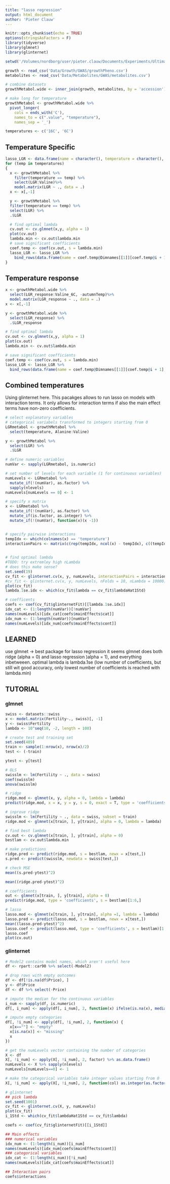 ```yaml
---
title: "lasso regression"
output: html_document
author: 'Pieter Clauw'
---
```


```r
knitr::opts_chunk$set(echo = TRUE)
options(stringsAsFactors = F)
library(tidyverse)
library(glmnet)
library(glinternet)

setwd('/Volumes/nordborg/user/pieter.clauw/Documents/Experiments/UltimateQandD/')
```


```r
growth <- read_csv('Data/Growth/GWAS/growthPheno.csv')
metabolites <- read_csv('Data/Metabolites/GWAS/metabolites.csv')
```
```r
# combine datasets
growthMetabol.wide <- inner_join(growth, metabolites, by = 'accession')

# make long for temperature
growthMetabol <- growthMetabol.wide %>%
  pivot_longer(
    cols = ends_with('C'),
    names_to = c(".value", "temperature"),
    names_sep = '_')
```

```r
temperatures <- c('16C', '6C')
```


## Temperature Specific

```r
lasso_LGR <- data.frame(name = character(), temperature = character(), coefficient = numeric())
for (temp in temperatures)
{
  x <- growthMetabol %>%
    filter(temperature == temp) %>%
    select(LGR:Valine)%>%
    model.matrix(LGR ~ ., data = .)
  x <- x[,-1]

  y <- growthMetabol %>%
  filter(temperature == temp) %>%
  select(LGR) %>%
  .$LGR

  # find optimal lambda
  cv.out <- cv.glmnet(x,y, alpha = 1)
  plot(cv.out)  
  lambda.min <- cv.out$lambda.min
  # save significant coefficients
  coef.temp <- coef(cv.out, s = lambda.min)
  lasso_LGR <- lasso_LGR %>%
    bind_rows(data.frame(name = coef.temp@Dimnames[[1]][coef.temp@i + 1], temperature = temp, coefficient = coef.temp@x))
}
```

## Temperature response
```r
x <- growthMetabol.wide %>%
  select(LGR_response:Valine_6C, -autumnTemp)%>%
  model.matrix(LGR_response ~ ., data = .)
x <- x[,-1]

y <- growthMetabol.wide %>%
  select(LGR_response) %>%
  .$LGR_response

# find optimal lambda
cv.out <- cv.glmnet(x,y, alpha = 1)
plot(cv.out)  
lambda.min <- cv.out$lambda.min

# save significant coefficients
coef.temp <- coef(cv.out, s = lambda.min)
lasso_LGR <- lasso_LGR %>%
  bind_rows(data.frame(name = coef.temp@Dimnames[[1]][coef.temp@i + 1], temperature = 'response', coefficient = coef.temp@x))

```


## Combined temperatures
Using glinternet here.
This pacakges allows to run lasso on models with interaction terms.
It only allows for interaction terms if also the main effect terms have non-zero coefficients.
```r
# select explanatory variables
# categorical variabels transformed to integers starting from 0
LGRmetabol <- growthMetabol %>%
  select(temperature, Alanine:Valine)

y <- growthMetabol %>%
  select(LGR) %>%
  .$LGR

# define numeric variables
numVar <- sapply(LGRmetabol, is.numeric)

# set number of levels for each variable (1 for continuous variables)
numLevels <- LGRmetabol %>%
  mutate_if(!(numVar), as.factor) %>%
  sapply(nlevels)
numLevels[numLevels == 0] <- 1

# specify x matrix
x <- LGRmetabol %>%
  mutate_if(!(numVar), as.factor) %>%
  mutate_if(is.factor, as.integer) %>%
  mutate_if(!(numVar), function(x)(x -1))


# specify pairwise interactions
tempIdx <- which(colnames(x) == 'temperature')
interactionPairs <- matrix(c(rep(tempIdx, ncol(x) - tempIdx), c((tempIdx + 1):ncol(x))), ncol = 2)
  

# find optimal lambda
#TODO: try extremley high nLambda
# does this make sense?
set.seed(19)
cv_fit <- glinternet.cv(x, y, numLevels, interactionPairs = interactionPairs, nFolds = 100, nLambda = 10000)
#cv_fit <- glinternet.cv(x, y, numLevels, nFolds = 10, nLambda = 10000)
plot(cv_fit)
lambda.1se.idx <- which(cv_fit$lambda == cv_fit$lambdaHat1Std)

# coefficents
coefs <- coef(cv_fit$glinternetFit)[[lambda.1se.idx]]
idx_cat <- (1:length(numVar))[!numVar]
names(numLevels)[idx_cat[coefs$mainEffects$cat]]
idx_num <- (1:length(numVar))[numVar]
names(numLevels)[idx_num[coefs$mainEffects$cont]]
```





## LEARNED
use glmnet -> best package for lasso regression it seems
glmnet does both ridge (alpha = 0) and lasso regression )alpha = 1), and everything inbetweeen.
 optimal lambda is lambda.1se (low number of coefficients, but still wit good accuracy, only lowest number of coefficients is reached with lambda.min)
 
 





## TUTORIAL
### glmnet
```r
swiss <- datasets::swiss
x <- model.matrix(Fertility~., swiss)[, -1]
y <- swiss$Fertility
lambda <- 10^seq(10, -2, length = 100)

# create test and training set
set.seed(489)
train <- sample(1:nrow(x), nrow(x)/2)
test <- (-train)

ytest <- y[test]

# OLS
swisslm <- lm(Fertility ~ ., data = swiss)
coef(swisslm)
anova(swisslm)

# ridge
ridge.mod <- glmnet(x, y, alpha = 0, lambda = lambda)
predict(ridge.mod, x = x, y = y, s = 0, exact = T, type = 'coefficients')[1:6, ]

# inprove ridge
swisslm <- lm(Fertility ~ ., data = swiss, subset = train)
ridge.mod <- glmnet(x[train, ], y[train], alpha = 0, lambda = lambda)

# find best lambda
cv.out <- cv.glmnet(x[train, ], y[train], alpha = 0)
bestlam <- cv.out$lambda.min

# make predictions
ridge.pred <- predict(ridge.mod, s = bestlam, newx = x[test,])
s.pred <- predict(swisslm, newdata = swiss[test,])

# check MSE
mean((s.pred-ytest)^2)

mean((ridge.pred-ytest)^2)

# coefficients
out <- glmnet(x[train, ], y[train], alpha = 0)
predict(ridge.mod, type = 'coefficients', s = bestlam)[1:6,]

# lasso
lasso.mod <- glmnet(x[train, ], y[train], alpha =1, lambda = lambda)
lasso.pred <- predict(lasso.mod, s = bestlam, newx = x[test,])
mean((lasso.pred-ytest)^2)
lasso.coef <- predict(lasso.mod, type = 'coefficients', s = bestlam)[1:6,]
lasso.coef
plot(cv.out)

```

### glinternet
```r
# Model2 contains model names, which aren't useful here
df <- rpart::car90 %>% select(-Model2)

# drop rows with empty outcomes
df <- df[!is.na(df$Price), ]
y <- df$Price
df <- df %>% select(-Price)

# impute the median for the continuous variables
i_num <- sapply(df, is.numeric)
df[, i_num] <- apply(df[, i_num], 2, function(x) ifelse(is.na(x), median(x, na.rm=T), x))

# impute empty categories
df[, !i_num] <- apply(df[, !i_num], 2, function(x) {
  x[x==""] <- "empty"
  x[is.na(x)] <- "missing"
  x
})

# get the numLevels vector containing the number of categories
X <- df
X[, !i_num] <- apply(X[, !i_num], 2, factor) %>% as.data.frame()
numLevels <- X %>% sapply(nlevels)
numLevels[numLevels==0] <- 1

# make the categorical variables take integer values starting from 0
X[, !i_num] <- apply(X[, !i_num], 2, function(col) as.integer(as.factor(col)) - 1)

# glinternet
## pick lambda
set.seed(1001)
cv_fit <- glinternet.cv(X, y, numLevels)
plot(cv_fit)
i_1Std <- which(cv_fit$lambdaHat1Std == cv_fit$lambda)

coefs <- coef(cv_fit$glinternetFit)[[i_1Std]]

## Main effects
### numerical variables
idx_num <- (1:length(i_num))[i_num]
names(numLevels)[idx_num[coefs$mainEffects$cont]]
### categorical variables
idx_cat <- (1:length(i_num))[!i_num]
names(numLevels)[idx_cat[coefs$mainEffects$cat]]

## Interaction pairs
coefs$interactions
```


